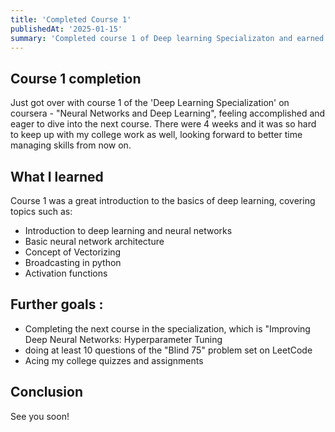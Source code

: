 ```yaml
---
title: 'Completed Course 1'
publishedAt: '2025-01-15'
summary: 'Completed course 1 of Deep learning Specializaton and earned my first certificate on coursera'
---
```


## Course 1 completion
Just got over with course 1 of the 'Deep Learning Specialization' on coursera - "Neural Networks and Deep Learning", feeling accomplished and eager to dive into the next course.
There were 4 weeks and it was so hard to keep up with my college work as well, looking forward to better time managing skills from now on.

## What I learned
Course 1 was a great introduction to the basics of deep learning, covering topics such as:
- Introduction to deep learning and neural networks 
- Basic neural network architecture
- Concept of Vectorizing
- Broadcasting in python
- Activation functions

## Further goals : 
- Completing the next course in the specialization, which is "Improving Deep Neural Networks: Hyperparameter Tuning
- doing at least 10 questions of the "Blind 75" problem set on LeetCode
- Acing my college quizzes and assignments

## Conclusion 
See you soon!
